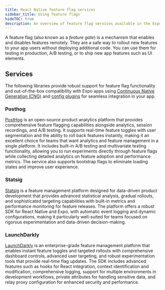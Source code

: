 ```yaml
---
title: React Native feature flag services
sidebar_title: Using feature flags
hideTOC: true
description: An overview of feature flag services available in the Expo and React Native ecosystem.
---
```




A feature flag (also known as a _feature gate_) is a mechanism that enables and disables features remotely. They are a safe way to rollout new features to your app users without deploying additional code. You can use them for testing in production, A/B testing, or to ship new app features such as UI elements.

## Services

The following libraries provide robust support for feature flag functionality and out-of-the-box compatibility with Expo apps using [Continuous Native Generation (CNG)](/workflow/continuous-native-generation/) and [config plugins](/config-plugins/introduction/) for seamless integration in your app.

### Posthog

[PostHog](https://posthog.com/) is an open-source product analytics platform that provides comprehensive feature flagging capabilities alongside analytics, session recordings, and A/B testing. It supports real-time feature toggles with user segmentation and the ability to roll back features instantly, making it an excellent choice for teams that want analytics and feature management in a single platform. It includes built-in A/B testing and multivariate testing functionality, allowing you to run experiments directly through feature flags while collecting detailed analytics on feature adoption and performance metrics. The service also supports bootstrap flags to eliminate loading states and improve user experience.

<BoxLink
  title="PostHog React Native library"
  description="Learn how to integrate PostHog feature flags in your React Native and Expo projects."
  href="https://posthog.com/docs/libraries/react-native#feature-flags"
  Icon={BookOpen02Icon}
/>

<BoxLink
  title="PostHog feature flags tutorial"
  description="Follow this step-by-step guide to implement feature flags with PostHog."
  href="https://posthog.com/tutorials/react-native-analytics"
  Icon={BookOpen02Icon}
/>

### Statsig

[Statsig](https://statsig.com/) is a feature management platform designed for data-driven product development that provides advanced statistical analysis, gradual rollouts, and sophisticated targeting capabilities with built-in metrics and performance monitoring for feature releases. The platform offers a robust SDK for React Native and Expo, with automatic event logging and dynamic configurations, making it particularly well-suited for teams focused on rigorous experimentation and data-driven decision-making.

<BoxLink
  title="Statsig Expo integration"
  description="Learn how to integrate StatSig feature flags and experiments in your Expo project."
  href="https://docs.statsig.com/client/javascript-sdk/expo/#basics-check-gate"
  Icon={BookOpen02Icon}
/>

### LaunchDarkly

[LaunchDarkly](https://launchdarkly.com/) is an enterprise-grade feature management platform that enables instant feature toggles and targeted rollouts with comprehensive dashboard controls, advanced user targeting, and robust experimentation tools that provide real-time flag updates. The SDK includes advanced features such as hooks for React integration, context identification and modification, comprehensive logging, support for multiple environments in development workflows, private attributes for handling sensitive data, and relay proxy configuration for enhanced security and performance.

<BoxLink
  title="LaunchDarkly React Native SDK"
  description="Follow this guide to integrate LaunchDarkly feature flags in your React Native and Expo projects."
  href="https://launchdarkly.com/docs/sdk/client-side/react/react-native"
  Icon={BookOpen02Icon}
/>
